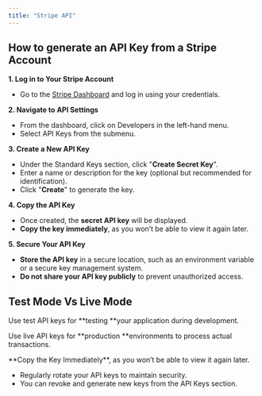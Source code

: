 ```yaml
---
title: "Stripe API"
---
```


## How to generate an API Key from a Stripe Account

**1. Log in to Your Stripe Account**

- Go to the [Stripe Dashboard](https://dashboard.stripe.com/) and log in using your credentials.

**2. Navigate to API Settings**

- From the dashboard, click on Developers in the left-hand menu.
- Select API Keys from the submenu.

**3. Create a New API Key**

- Under the Standard Keys section, click "**Create Secret Key**".
- Enter a name or description for the key (optional but recommended for identification).
- Click "**Create**" to generate the key.

**4. Copy the API Key**

- Once created, the **secret API key** will be displayed.
- **Copy the key immediately**, as you won’t be able to view it again later.

**5. Secure Your API Key**

- **Store the API key** in a secure location, such as an environment variable or a secure key management system.
- **Do not share your API key publicly** to prevent unauthorized access.

## Test Mode Vs Live Mode

<Note>
  Use test API keys for **testing **your application during development.

  Use live API keys for **production **environments to process actual transactions.
</Note>

<Warning>
  **Copy the Key Immediately**, as you won’t be able to view it again later.

  - Regularly rotate your API keys to maintain security.
  - You can revoke and generate new keys from the API Keys section.
</Warning>